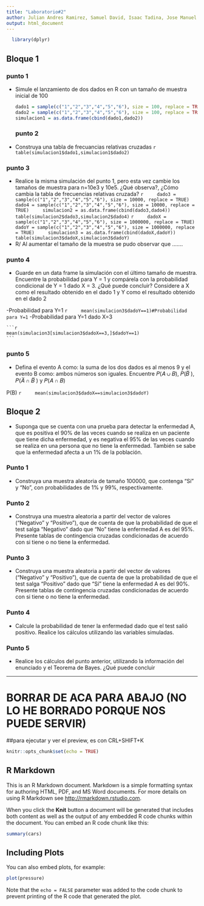 ```yaml
---
title: "Laboratorio#2"
author: Julian Andres Ramirez, Samuel David, Isaac Tadina, Jose Manuel Fonseca, Juan Jose Sanchez
output: html_document
---
```

  ```r
    library(dplyr)
  ```
## Bloque 1

### punto 1

-   Simule el lanzamiento de dos dados en R con un tamaño de muestra inicial de 100

    ```r
    dado1 = sample(c("1","2","3","4","5","6"), size = 100, replace = TRUE)
    dado2 = sample(c("1","2","3","4","5","6"), size = 100, replace = TRUE)
    simulacion1 = as.data.frame(cbind(dado1,dado2))
    ```
    ### punto 2

-   Construya una tabla de frecuancias relativas cruzadas
    ```r
      table(simulacion1$dado1,simulacion1$dado2)
    ```
    
### punto 3

-   Realice la misma simulación del punto 1, pero esta vez cambie los tamaños de muestra para n=10e3 y 10e5. ¿Qué observa?, ¿Cómo cambia la tabla de frecuencias relativas cruzada?
    ```r
    dado3 = sample(c("1","2","3","4","5","6"), size = 10000, replace = TRUE)
    dado4 = sample(c("1","2","3","4","5","6"), size = 10000, replace = TRUE)
    simulacion2 = as.data.frame(cbind(dado3,dado4))
    table(simulacion2$dado3,simulacion2$dado4)
    ```
    ```r
    dadoX = sample(c("1","2","3","4","5","6"), size = 1000000, replace = TRUE)
    dadoY = sample(c("1","2","3","4","5","6"), size = 1000000, replace = TRUE)
    simulacion3 = as.data.frame(cbind(dadoX,dadoY))
    table(simulacion3$dadoX,simulacion3$dadoY)
    ```  
- R/ Al aumentar el tamaño de la muestra se pudo observar que .......


### punto 4

-   Guarde en un data frame la simulación con el último tamaño de muestra. Encuentre la probabilidad para Y = 1 y compárela con la probabilidad condicional de Y = 1 dado X = 3. ¿Qué puede concluir? Considere a X como el resultado obtenido en el dado 1 y Y como el resultado obtenido en el dado 2

-Probabilidad para Y=1
    ```r
    mean(simulacion3$dadoY==1)#Probabilidad para Y=1
    ```
-Probabilidad para Y=1 dado X=3

    ```r
    mean(simulacion3[simulacion3$dadoX==3,]$dadoY==1)
    ```
### punto 5

-   Defina el evento A como: la suma de los dos dados es al menos 9 y el evento B como: ambos números son iguales. Encuentre 𝑃(𝐴 ∪ 𝐵), 𝑃(𝐵̅ ), 𝑃(𝐴̅ ∩ 𝐵̅ ) y 𝑃(𝐴 ∩ 𝐵)

P(B)
    ```r
    mean(simulacion3$dadoX==simulacion3$dadoY)
    ```
    
## Bloque 2

-   Suponga que se cuenta con una prueba para detectar la enfermedad A, que es positiva el 90% de las veces cuando se realiza en un paciente que tiene dicha enfermedad, y es negativa el 95% de las veces cuando se realiza en una persona que no tiene la enfermedad. También se sabe que la enfermedad afecta a un 1% de la población.

### Punto 1
-   Construya una muestra aleatoria de tamaño 100000, que contenga “Sí” y “No”, con probabilidades de 1% y 99%, respectivamente.

### Punto 2
-   Construya una muestra aleatoria a partir del vector de valores (“Negativo” y “Positivo”), que de
cuenta de que la probabilidad de que el test salga “Negativo” dado que “No” tiene la
enfermedad A es del 95%. Presente tablas de contingencia cruzadas condicionadas de acuerdo
con si tiene o no tiene la enfermedad.

### Punto 3
-   Construya una muestra aleatoria a partir del vector de valores (“Negativo” y “Positivo”), que de
cuenta de que la probabilidad de que el test salga “Positivo” dado que “Sí” tiene la enfermedad
A es del 90%. Presente tablas de contingencia cruzadas condicionadas de acuerdo con si tiene o
no tiene la enfermedad.

### Punto 4
-   Calcule la probabilidad de tener la enfermedad dado que el test salió positivo. Realice los
cálculos utilizando las variables simuladas.

### Punto 5
-   Realice los cálculos del punto anterior, utilizando la información del enunciado y el Teorema de
Bayes. ¿Qué puede concluir








------------------------------------------------------------------------

# BORRAR DE ACA PARA ABAJO (NO LO HE BORRADO PORQUE NOS PUEDE SERVIR)

##para ejecutar y ver el preview, es con CRL+SHIFT+K
```r
knitr::opts_chunk$set(echo = TRUE)
```

## R Markdown

This is an R Markdown document. Markdown is a simple formatting syntax for authoring HTML, PDF, and MS Word documents. For more details on using R Markdown see <http://rmarkdown.rstudio.com>.

When you click the **Knit** button a document will be generated that includes both content as well as the output of any embedded R code chunks within the document. You can embed an R code chunk like this:

```r
summary(cars)
```

## Including Plots

You can also embed plots, for example:

```r
plot(pressure)
```

Note that the `echo = FALSE` parameter was added to the code chunk to prevent printing of the R code that generated the plot.
